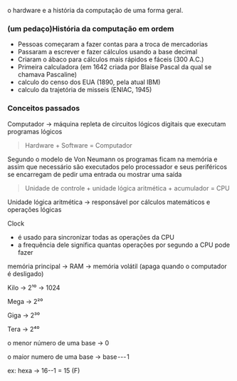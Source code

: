 





o hardware e a história da computação de uma forma geral.








### (um pedaço)História da computação em ordem

-   Pessoas começaram a fazer contas para a troca de mercadorias
-   Passaram a escrever e fazer cálculos usando a base decimal
-   Criaram o ábaco para cálculos mais rápidos e fáceis (300 A.C.)
-   Primeira calculadora (em 1642 criada por Blaise Pascal da qual se
    chamava Pascaline)
-   calculo do censo dos EUA (1890, pela atual IBM)
-   calculo da trajetória de misseis (ENIAC, 1945)








### **Conceitos passados**

Computador → máquina repleta de circuitos lógicos digitais que executam
programas lógicos

> Hardware + Software = Computador

Segundo o modelo de Von Neumann os programas ficam na memória e assim
que necessário são executados pelo processador e seus periféricos se
encarregam de pedir uma entrada ou mostrar uma saída

> Unidade de controle + unidade lógica aritmética + acumulador = CPU

Unidade lógica aritmética → responsável por cálculos matemáticos e
operações lógicas

Clock

-   é usado para sincronizar todas as operações da CPU
-   a frequência dele significa quantas operações por segundo a CPU pode
    fazer

memória principal → RAM → memória volátil (apaga quando o computador é
desligado)

Kilo → 2¹⁰ → 1024

Mega → 2²⁰

Giga → 2³⁰

Tera → 2⁴⁰

o menor número de uma base → 0

o maior numero de uma base → base --- 1

ex: hexa → 16--1 = 15 (F)


